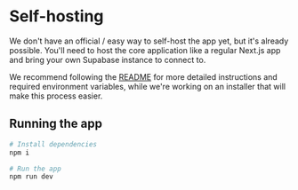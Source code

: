 # Self-hosting

We don't have an official / easy way to self-host the app yet, but it's already possible.
You'll need to host the core application like a regular Next.js app and bring your own Supabase instance to connect to.

We recommend following the [README](https://github.com/supaboard/app) for more detailed instructions and required environment variables, while we're working on an installer that
will make this process easier.

## Running the app

```bash
# Install dependencies
npm i

# Run the app
npm run dev
```